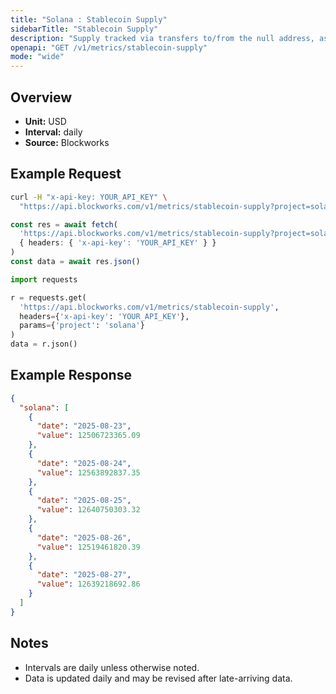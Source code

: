 ```yaml
---
title: "Solana : Stablecoin Supply"
sidebarTitle: "Stablecoin Supply"
description: "Supply tracked via transfers to/from the null address, as well as distinct issuance and redemption events for supported stablecoins. Circulating supply remove supply held in bridges, token treasuries, and known mint/burn addresses."
openapi: "GET /v1/metrics/stablecoin-supply"
mode: "wide"
---
```


## Overview

- **Unit:** USD
- **Interval:** daily
- **Source:** Blockworks

## Example Request

<CodeGroup>

```bash cURL
curl -H "x-api-key: YOUR_API_KEY" \
  "https://api.blockworks.com/v1/metrics/stablecoin-supply?project=solana"
```

```typescript TypeScript
const res = await fetch(
  'https://api.blockworks.com/v1/metrics/stablecoin-supply?project=solana',
  { headers: { 'x-api-key': 'YOUR_API_KEY' } }
)
const data = await res.json()
```

```python Python
import requests

r = requests.get(
  'https://api.blockworks.com/v1/metrics/stablecoin-supply',
  headers={'x-api-key': 'YOUR_API_KEY'},
  params={'project': 'solana'}
)
data = r.json()
```

</CodeGroup>

## Example Response

```json
{
  "solana": [
    {
      "date": "2025-08-23",
      "value": 12506723365.09
    },
    {
      "date": "2025-08-24",
      "value": 12563892837.35
    },
    {
      "date": "2025-08-25",
      "value": 12640750303.32
    },
    {
      "date": "2025-08-26",
      "value": 12519461820.39
    },
    {
      "date": "2025-08-27",
      "value": 12639218692.86
    }
  ]
}
```

## Notes
- Intervals are daily unless otherwise noted.
- Data is updated daily and may be revised after late-arriving data.
